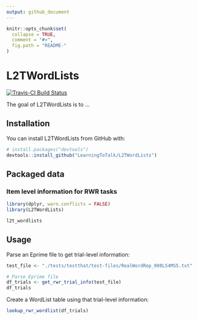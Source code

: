 ```yaml
---
output: github_document
---
```


<!-- README.md is generated from README.Rmd. Please edit that file -->

```r
knitr::opts_chunk$set(
  collapse = TRUE,
  comment = "#>",
  fig.path = "README-"
)
```

# L2TWordLists 

[![Travis-CI Build Status](https://travis-ci.org/LearningToTalk/L2TWordLists.svg?branch=master)](https://travis-ci.org/LearningToTalk/L2TWordLists)


The goal of L2TWordLists is to ...

## Installation

You can install L2TWordLists from GitHub with:

```r
# install.packages("devtools")
devtools::install_github("LearningToTalk/L2TWordLists")
```

## Packaged data

### Item level information for RWR tasks

```r
library(dplyr, warn.conflicts = FALSE)
library(L2TWordLists)

l2t_wordlists
```


## Usage

Parse an Eprime file to get trial-level information:

```r
test_file <- "./tests/testthat/test-files/RealWordRep_008L54MS5.txt"

# Parse Eprime file
df_trials <- get_rwr_trial_info(test_file)
df_trials
```

Create a WordList table using that trial-level information:

```r
lookup_rwr_wordlist(df_trials)
```


